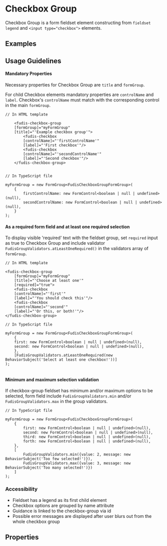 
<Meta title="Components/Form/Checkbox Group" />

# Checkbox Group

Checkbox Group is a form fieldset element constructing from `fieldset` `legend` and `<input type="checkbox">` elements.

## Examples

<Canvas of={CheckboxGroupStories.Example}></Canvas>

## Usage Guidelines

#### Mandatory Properties

Necessary properties for Checkbox Group are `title` and `formGroup`.

For child Checkbox elements mandatory properties are `controlName` and `label`. Checkbox's `controlName` must match with the corresponding control in the main `formGroup`.

```
// In HTML template

	<fudis-checkbox-group
	[formGroup]="myFormGroup"
	[title]="'Example checkbox group'">
		<fudis-checkbox
		[controlName]="'firstControlName'"
		[label]="'First checkbox'"/>
		<fudis-checkbox
		[controlName]="'secondControlName'"
		[label]="'Second checkbox'"/>
	</fudis-checkbox-group>


// In TypeScript file

myFormGroup = new FormGroup<FudisCheckboxGroupFormGroup>(
	{
		firstControlName: new FormControl<boolean | null | undefined>(null),
		secondControlName: new FormControl<boolean | null | undefined>(null),
	}
);
```

#### As a required form field and at least one required selection

To display visible 'required' text with the fieldset group, set `required` input as true to Checkbox Group and include validator `FudisGroupValidators.atLeastOneRequired()` in the validators array of `formGroup`.

```
// In HTML template

<fudis-checkbox-group
	[formGroup]="myFormGroup"
	[title]="'Choose at least one'"
	[required]="true">
	<fudis-checkbox
	[controlName]="'first'"
	[label]="'You should check this'"/>
	<fudis-checkbox
	[controlName]="'second'"
	[label]="'Or this, or both!'"/>
</fudis-checkbox-group>

// In TypeScript file

myFormGroup = new FormGroup<FudisCheckboxGroupFormGroup>(
	{
	first: new FormControl<boolean | null | undefined>(null),
	second: new FormControl<boolean | null | undefined>(null),
	},
	[FudisGroupValidators.atLeastOneRequired(new BehaviorSubject('Select at least one checkbox!'))]
);


```

#### Minimum and maximum selection validation

If checkbox-group fieldset has minimum and/or maximum options to be selected, form field include `FudisGroupValidators.min` and/or `FudisGroupValidators.max` in the group validators.

```
// In TypeScript file

myFormGroup = new FormGroup<FudisCheckboxGroupFormGroup>(
	{
		first: new FormControl<boolean | null | undefined>(null),
		second: new FormControl<boolean | null | undefined>(null),
		third: new FormControl<boolean | null | undefined>(null),
		forth: new FormControl<boolean | null | undefined>(null),
	},
	[
		FudisGroupValidators.min({value: 2, message: new BehaviorSubject('Too few selected!')}),
		FudisGroupValidators.max({value: 3, message: new BehaviorSubject('Too many selected!')})
	]
);
```

### Accessibility

- Fieldset has a legend as its first child element
- Checkbox options are grouped by name attribute
- Guidance is linked to the checkbox-group via id
- Possible error messages are displayed after user blurs out from the whole checkbox group

## Properties

<ArgTypes of={CheckboxGroupComponent} exclude={checkboxGroupExclude} />
